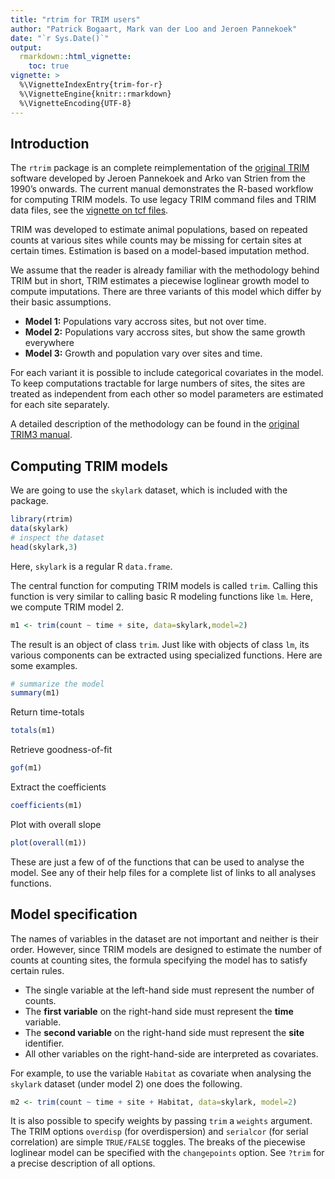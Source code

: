 ```yaml
---
title: "rtrim for TRIM users"
author: "Patrick Bogaart, Mark van der Loo and Jeroen Pannekoek"
date: "`r Sys.Date()`"
output: 
  rmarkdown::html_vignette:
    toc: true
vignette: >
  %\VignetteIndexEntry{trim-for-r}
  %\VignetteEngine{knitr::rmarkdown}
  %\VignetteEncoding{UTF-8}
---
```


## Introduction

The `rtrim` package is an complete reimplementation of the [original TRIM](https://www.cbs.nl/en-gb/society/nature-and-environment/indices-and-trends--trim--) software developed by Jeroen Pannekoek and Arko van Strien from the 1990's onwards. The current manual demonstrates the R-based workflow for computing TRIM models. To use legacy TRIM command files and TRIM data files, see the [vignette on tcf files](Working_with_tcf.html).

TRIM was developed to estimate animal populations, based on repeated counts at various sites while counts may be missing for certain sites at certain times. Estimation is based on a model-based imputation method.

We assume that the reader is already familiar with the methodology behind TRIM but in short, TRIM estimates a piecewise loglinear growth model to compute imputations. There are three variants of this model which differ by their basic assumptions.

- **Model 1:** Populations vary accross sites, but not over time.
- **Model 2:** Populations vary accross sites, but show the same growth everywhere
- **Model 3:** Growth and population vary over sites and time.

For each variant it is possible to include categorical covariates in the model. To keep computations tractable for large numbers of sites, the sites are treated as independent from each other so model parameters are estimated for each site separately.

A detailed description of the methodology can be found in the [original TRIM3 manual](https://www.cbs.nl/-/media/imported/onze%20diensten/methoden/trim/documents/2006/13/trim3man.pdf).

## Computing TRIM models

We are going to use the `skylark` dataset, which is included with the package. 
```r
library(rtrim)
data(skylark)
# inspect the dataset
head(skylark,3)
```
Here, `skylark` is a regular R `data.frame`.


The central function for computing TRIM models is called `trim`. Calling this function is very similar to calling basic R modeling functions like `lm`. Here, we compute TRIM model 2.

```r
m1 <- trim(count ~ time + site, data=skylark,model=2)
```
The result is an object of class `trim`. Just like with objects of class `lm`, its various components can be extracted using specialized functions. Here are some examples.
```r
# summarize the model
summary(m1)
```

Return time-totals
```r
totals(m1)
```
Retrieve goodness-of-fit
```r
gof(m1)
```
Extract the coefficients
```r
coefficients(m1)
```

Plot with overall slope
```r
plot(overall(m1))
```

These are just a few of of the functions that can be used to analyse the model. See any of their help files for a complete list of links to all analyses functions.



## Model specification

The names of variables in the dataset are not important and neither is their order. However, since TRIM models
are designed to estimate the number of counts at counting sites, the formula specifying the model
has to satisfy certain rules.

- The single variable at the left-hand side must represent the number of counts.
- The **first variable** on the right-hand side must represent the **time** variable.
- The **second variable** on the right-hand side must represent the **site** identifier.
- All other variables on the right-hand-side are interpreted as covariates.

For example, to use the variable `Habitat` as covariate when analysing the `skylark` dataset (under model 2) one does the following.

```r
m2 <- trim(count ~ time + site + Habitat, data=skylark, model=2)
```

It is also possible to specify weights by passing `trim` a `weights` argument. The TRIM options `overdisp` (for overdispersion) and `serialcor` (for serial correlation) are simple `TRUE/FALSE` toggles. The breaks of the piecewise loglinear model can be specified with the `changepoints` option. See `?trim` for a precise description of all options.










